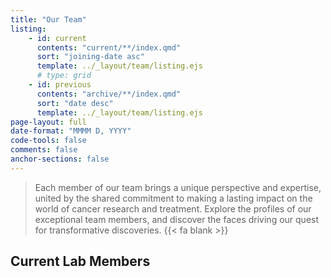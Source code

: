 ```yaml
---
title: "Our Team"
listing:
    - id: current
      contents: "current/**/index.qmd"
      sort: "joining-date asc"
      template: ../_layout/team/listing.ejs
      # type: grid
    - id: previous
      contents: "archive/**/index.qmd"
      sort: "date desc"
      template: ../_layout/team/listing.ejs
page-layout: full
date-format: "MMMM D, YYYY"
code-tools: false
comments: false
anchor-sections: false
---
```


<!-- ::: {.callout-note appearance="simple"} -->

> Each member of our team brings a unique perspective and expertise, united by the shared commitment to making a lasting impact on the world of cancer research and treatment. Explore the profiles of our exceptional team members, and discover the faces driving our quest for transformative discoveries. {{< fa blank >}}   

<!-- ::: -->


## Current Lab Members

:::{#current}
:::

<!-- ## Previous Lab Members

:::{#previous}
::: -->